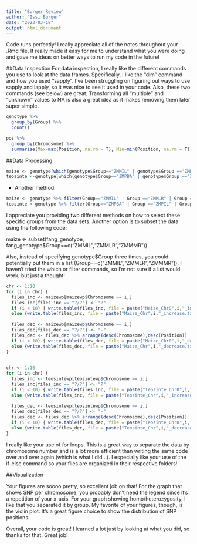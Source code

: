 ```yaml
---
title: "Burger_Review"
author: "Issi Burger"
date: "2023-03-18"
output: html_document
---
```



Code runs perfectly! I really appreciate all of the notes throughout your .Rmd file. It really made it easy for me to understand what you were doing and gave me ideas on better ways to run my code in the future!

##Data Inspection
For data inspection, I really like the different commands you use to look at the data frames. Specifically, I like the "dim" command and how you used "sapply". I've been struggling on figuring out ways to use sapply and lapply, so it was nice to see it used in your code. Also, these two commands (see below) are great. Transforming all "multiple" and "unknown" values to NA is also a great idea as it makes removing them later super simple. 

```r
genotype %>% 
  group_by(Group) %>% 
  count()

pos %>% 
  group_by(Chromosome) %>% 
  summarise(Max=max(Position, na.rm = T), Min=min(Position, na.rm = T),    Number=length(Position))
```

##Data Processing
```r
maize <- genotype[which(genotype$Group=="ZMMIL" | genotype$Group =="ZMMLR" | genotype$Group == "ZMMMR"),]
teosinte <-genotype[which(genotype$Group=="ZMPBA" | genotype$Group =="ZMPIL" | genotype$Group == "ZMPJA"),]
```

-   Another method:

```r
maize <- genotype %>% filter(Group=="ZMMIL" | Group =="ZMMLR" | Group == "ZMMMR")
teosinte <-genotype %>% filter(Group=="ZMPBA" | Group =="ZMPIL" | Group == "ZMPJA")
```


I appreciate you providing two different methods on how to select these specific groups from the data sets. Another option is to subset the data using the following code: 

maize <- subset(fang_genotype, fang_genotype$Group==c("ZMMIL","ZMMLR","ZMMMR"))

Also, instead of specifying genotype$Group three times, you could potentially put them in a list (Group==c("ZMMIL","ZMMLR","ZMMMR")). I haven't tried the which or filter commands, so I'm not sure if a list would work, but just a thought!


```r
chr <- 1:10
for (i in chr) {
  files_inc <- maizewp[maizewp$Chromosome == i,]
  files_inc[files_inc == "?/?"] <- "?"
  if (i < 10) { write.table(files_inc, file = paste("Maize_Chr0",i,"_increase.txt",sep=""),row.names = FALSE,sep = "\t",quote = FALSE) }
  else {write.table(files_inc, file = paste("Maize_Chr",i,"_increase.txt",sep=""),row.names = FALSE, sep = "\t",quote = FALSE)}
  
  files_dec <- maizewp[maizewp$Chromosome == i,]
  files_dec[files_dec == "?/?"] <- "-"
  files_dec <- files_dec %>% arrange(desc(Chromosome),desc(Position))
  if (i < 10) { write.table(files_dec, file = paste("Maize_Chr0",i,"_decrease.txt",sep=""),row.names = FALSE,sep = "\t",quote = FALSE) }
  else {write.table(files_dec, file = paste("Maize_Chr",i,"_decrease.txt",sep=""),row.names = FALSE, sep = "\t",quote = FALSE)}
}
  

```

```r
chr <- 1:10
for (i in chr) {
  files_inc <- teosintewp[teosintewp$Chromosome == i,]
  files_inc[files_inc == "?/?"] <- "?"
  if (i < 10) { write.table(files_inc, file = paste("Teosinte_Chr0",i,"_increase.txt",sep=""),row.names = FALSE,sep = "\t",quote = FALSE) }
  else {write.table(files_inc, file = paste("Teosinte_Chr",i,"_increase.txt",sep=""),row.names = FALSE, sep = "\t",quote = FALSE)}
  
  files_dec <- teosintewp[teosintewp$Chromosome == i,]
  files_dec[files_dec == "?/?"] <- "-"
  files_dec <- files_dec %>% arrange(desc(Chromosome),desc(Position))
  if (i < 10) { write.table(files_dec, file = paste("Teosinte_Chr0",i,"_decrease.txt",sep=""),row.names = FALSE,sep = "\t",quote = FALSE) }
  else {write.table(files_dec, file = paste("Teosinte_Chr",i,"_decrease.txt",sep=""),row.names = FALSE, sep = "\t",quote = FALSE)}
}
```

I really like your use of for loops. This is a great way to separate the data by chromosome number and is a lot more efficient than writing the same code over and over again (which is what I did...). I especially like your use of the if-else command so your files are organized in their respective folders!

##Visualization

Your figures are soooo pretty, so excellent job on that! For the graph that shows SNP per chromosome, you probably don't need the legend since it's a repetition of your x-axis. For your graph showing homo/heterozygosity, I like that you separated it by group. My favorite of your figures, though, is the violin plot. It's a great figure choice to show the distribution of SNP positions. 


Overall, your code is great! I learned a lot just by looking at what you did, so thanks for that. Great job!


